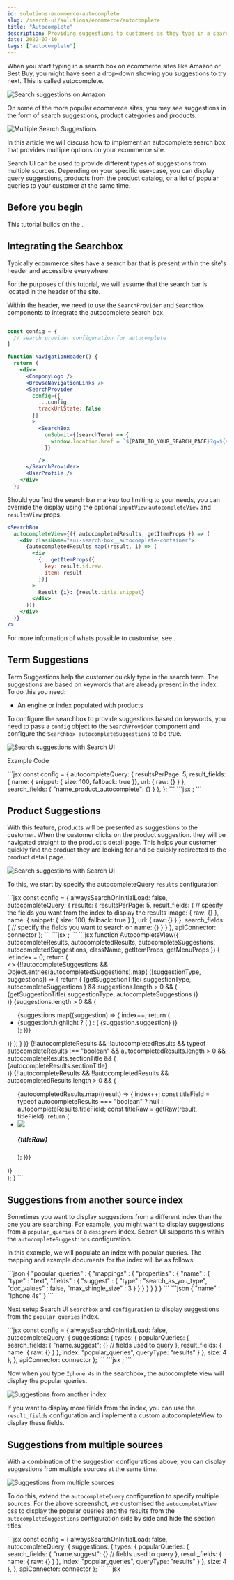 ```yaml
---
id: solutions-ecommerce-autocomplete
slug: /search-ui/solutions/ecommerce/autocomplete
title: "Autocomplete"
description: Providing suggestions to customers as they type in a search query.
date: 2022-07-16
tags: ["autocomplete"]
---
```


When you start typing in a search box on ecommerce sites like Amazon or Best Buy, you might have seen a drop-down showing you suggestions to try next. This is called autocomplete.

![Search suggestions on Amazon](images/ecommerce/autocomplete/query-suggestions-amazon.png)

On some of the more popular ecommerce sites, you may see suggestions in the form of search suggestions, product categories and products.

![Multiple Search Suggestions](images/ecommerce/autocomplete/federated-search-products.png)

In this article we will discuss how to implement an autocomplete search box that provides multiple options on your ecommerce site.

Search UI can be used to provide different types of suggestions from multiple sources. Depending on your specific use-case, you can display query suggestions, products from the product catalog, or a list of popular queries to your customer at the same time.

## Before you begin

This tutorial builds on the <DocLink id="api-react-components-search-box" text="searchbox autocomplete documentation" />.

## Integrating the Searchbox

Typically ecommerce sites have a search bar that is present within the site's header and accessible everywhere.

For the purposes of this tutorial, we will assume that the search bar is located in the header of the site.

Within the header, we need to use the `SearchProvider` and `Searchbox` components to integrate the autocomplete search box.

```jsx

const config = {
  // search provider configuration for autocomplete
}

function NavigationHeader() {
  return (
    <div>
      <ComponyLogo />
      <BrowseNavigationLinks />
      <SearchProvider
        config={{
          ...config,
          trackUrlState: false
        }}
        >
          <SearchBox
            onSubmit={(searchTerm) => {
              window.location.href = `${PATH_TO_YOUR_SEARCH_PAGE}?q=${searchTerm}`;
            }}

          />
      </SearchProvider>
      <UserProfile />
    </div>
  );
```

Should you find the search bar markup too limiting to your needs, you can override the display using the optional `inputView` `autocompleteView` and `resultsView` props.

```jsx
<SearchBox
  autocompleteView={({ autocompletedResults, getItemProps }) => (
    <div className="sui-search-box__autocomplete-container">
      {autocompletedResults.map((result, i) => (
        <div
          {...getItemProps({
            key: result.id.raw,
            item: result
          })}
        >
          Result {i}: {result.title.snippet}
        </div>
      ))}
    </div>
  )}
/>
```

For more information of whats possible to customise, see <DocLink id="api-react-components-search-box" text="searchbox autocomplete documentation" />.

## Term Suggestions

Term Suggestions help the customer quickly type in the search term. The suggestions are based on keywords that are already present in the index. To do this you need:

- An engine or index populated with products

To configure the searchbox to provide suggestions based on keywords, you need to pass a `config` object to the `SearchProvider` component and configure the `Searchbox autocompleteSuggestions` to be true.

![Search suggestions with Search UI](images/ecommerce/autocomplete/query-suggestions-es-shop.png)

Example Code

<DocTabs>
  <DocTab name="Configuration">
      ```jsx
      const config = {
        autocompleteQuery: {
          resultsPerPage: 5,
          result_fields: {
            name: { snippet: { size: 100, fallback: true }},
            url: { raw: {} }
          },
          search_fields: {
            "name_product_autocomplete": {}
          }
        },
      };
      ```
  </DocTab>
  <DocTab name="Searchbox Component">
      ```jsx
      <SearchBox autocompleteResults={{
        titleField: "name",
        urlField: "url"
      }} />;
      ```
  </DocTab>
</DocTabs>

## Product Suggestions

With this feature, products will be presented as suggestions to the customer. When the customer clicks on the product suggestion. they will be navigated straight to the product's detail page. This helps your customer quickly find the product they are looking for and be quickly redirected to the product detail page.

![Search suggestions with Search UI](images/ecommerce/autocomplete/query-results-es-shop.png)

To this, we start by specify the autocompleteQuery `results` configuration

<DocTabs>
  <DocTab name="Configuration">
      ```jsx
        const config = {
          alwaysSearchOnInitialLoad: false,
          autocompleteQuery: {
            results: {
              resultsPerPage: 5,
              result_fields: {
                // specify the fields you want from the index to display the results
                image: { raw: {} },
                name: { snippet: { size: 100, fallback: true } },
                url: { raw: {} }
              },
              search_fields: {
                // specify the fields you want to search on
                name: {}
              }
            }
          },
          apiConnector: connector
        };
      ```
  </DocTab>
  <DocTab name="Searchbox Component">
      ```jsx
      <SearchBox autocompleteResults={{
        titleField: "name",
        urlField: "url"
      }} autocompleteView={AutocompleteView} />;
      ```
  </DocTab>
  <DocTab name="Autocomplete View Component">
      ```jsx
        function AutocompleteView({
          autocompleteResults,
          autocompletedResults,
          autocompleteSuggestions,
          autocompletedSuggestions,
          className,
          getItemProps,
          getMenuProps
        }) {
          let index = 0;
          return (
            <div
              {...getMenuProps({
                className: ["sui-search-box__autocomplete-container", className].join(
                  " "
                )
              })}
            >
              <>
                {!!autocompleteSuggestions &&
                  Object.entries(autocompletedSuggestions).map(
                    ([suggestionType, suggestions]) => {
                      return (
                        <React.Fragment key={suggestionType}>
                          {getSuggestionTitle(
                            suggestionType,
                            autocompleteSuggestions
                          ) &&
                            suggestions.length > 0 && (
                              <div className="sui-search-box__section-title">
                                {getSuggestionTitle(
                                  suggestionType,
                                  autocompleteSuggestions
                                )}
                              </div>
                            )}
                          {suggestions.length > 0 && (
                            <ul className="sui-search-box__suggestion-list">
                              {suggestions.map((suggestion) => {
                                index++;
                                return (
                                  <li
                                    {...getItemProps({
                                      key:
                                        suggestion.suggestion || suggestion.highlight,
                                      index: index - 1,
                                      item: suggestion
                                    })}
                                    data-transaction-name="query suggestion"
                                  >
                                    {suggestion.highlight ? (
                                      <span
                                        dangerouslySetInnerHTML={{
                                          __html: suggestion.highlight
                                        }}
                                      />
                                    ) : (
                                      <span>{suggestion.suggestion}</span>
                                    )}
                                  </li>
                                );
                              })}
                            </ul>
                          )}
                        </React.Fragment>
                      );
                    }
                  )}
                {!!autocompleteResults &&
                  !!autocompletedResults &&
                  typeof autocompleteResults !== "boolean" &&
                  autocompletedResults.length > 0 &&
                  autocompleteResults.sectionTitle && (
                    <div className="sui-search-box__section-title">
                      {autocompleteResults.sectionTitle}
                    </div>
                  )}
                {!!autocompleteResults &&
                  !!autocompletedResults &&
                  autocompletedResults.length > 0 && (
                    <ul className="autocomplete-results">
                      {autocompletedResults.map((result) => {
                        index++;
                        const titleField =
                          typeof autocompleteResults === "boolean"
                            ? null
                            : autocompleteResults.titleField;
                        const titleRaw = getRaw(result, titleField);
                        return (
                          <li
                            {...getItemProps({
                              key: result.id.raw,
                              index: index - 1,
                              item: result
                            })}
                            className="autocomplete-result-item"
                          >
                            <img
                              className="autocomplete-result-item--img"
                              src={result.image.raw}
                            />
                            <h5>{titleRaw}</h5>
                          </li>
                        );
                      })}
                    </ul>
                  )}
              </>
            </div>
          );
        }
      ```
  </DocTab>
</DocTabs>

## Suggestions from another source index

<DocCallOut color="warning" title="Requires Elasticsearch Connector" />

Sometimes you want to display suggestions from a different index than the one you are searching. For example, you might want to display suggestions from a `popular_queries` or a `designers` index. Search UI supports this within the `autocompleteSuggestions` configuration.

In this example, we will populate an index with popular queries. The mapping and example documents for the index will be as follows:

<DocTabs>
  <DocTab name="Mapping">
```json
{
  "popular_queries" : {
      "mappings" : {
        "properties" : {
          "name" : {
            "type" : "text",
            "fields" : {
              "suggest" : {
              "type" : "search_as_you_type",
              "doc_values" : false,
              "max_shingle_size" : 3
              }
            }
          }
        }
      }
    }
}
```
      </DocTab>
      <DocTab name="Example Document">
```json
{
  "name" : "Iphone 4s"
}
```
      </DocTab>
</DocTabs>

Next setup Search UI `Searchbox` and `configuration` to display suggestions from the `popular_queries` index.

<DocTabs>
  <DocTab name="Search Configuration">
      ```jsx
        const config = {
          alwaysSearchOnInitialLoad: false,
          autocompleteQuery: {
            suggestions: {
              types: {
                popularQueries: {
                  search_fields: {
                    "name.suggest": {} // fields used to query
                  },
                  result_fields: {
                    name: {
                      raw: {}
                    }
                  },
                  index: "popular_queries",
                  queryType: "results"
                }
              },
              size: 4
            },
          },
          apiConnector: connector
        };
      ```
  </DocTab>
  <DocTab name="Searchbox Component Configuration">
      ```jsx
      <SearchBox autocompleteSuggestions={{
        popularQueries: {
          sectionTitle: "Popular queries",
          queryType: "results",
          displayField: "name"
        }
      }} />;
      ```
  </DocTab>
</DocTabs>

Now when you type `Iphone 4s` in the searchbox, the autocomplete view will display the popular queries.

![Suggestions from another index](images/ecommerce/autocomplete/query-suggestions-popular-queries.png)

If you want to display more fields from the index, you can use the `result_fields` configuration and implement a custom autocompleteView to display these fields.

## Suggestions from multiple sources

With a combination of the suggestion configurations above, you can display suggestions from multiple sources at the same time.

![Suggestions from multiple sources](images/ecommerce/autocomplete/query-suggestions-multiple-sources.png)

To do this, extend the `autocompleteQuery` configuration to specify multiple sources. For the above screenshot, we customised the `autocompleteView` css to display the popular queries and the results from the `autocompleteSuggestions` configuration side by side and hide the section titles.

<DocTabs>
  <DocTab name="Search Configuration">
      ```jsx
        const config = {
          alwaysSearchOnInitialLoad: false,
          autocompleteQuery: {
            suggestions: {
              types: {
                popularQueries: {
                  search_fields: {
                    "name.suggest": {} // fields used to query
                  },
                  result_fields: {
                    name: {
                      raw: {}
                    }
                  },
                  index: "popular_queries",
                  queryType: "results"
                }
              },
              size: 4
            },
          },
          apiConnector: connector
        };
      ```
  </DocTab>
  <DocTab name="Searchbox Component Configuration">
      ```jsx
      <SearchBox
        autocompleteResults={{
          sectionTitle: "Products",
          titleField: "name",
          urlField: "url"
        }}
        autocompleteSuggestions={{
          popularQueries: {
            sectionTitle: "Popular queries",
            queryType: "results",
            displayField: "name"
          }
        }}
      />
      ```
  </DocTab>
</DocTabs>
